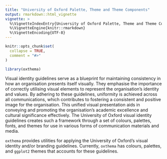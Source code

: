 ```yaml
---
title: "University of Oxford Palette, Theme and Theme Components"
output: rmarkdown::html_vignette
vignette: >
  %\VignetteIndexEntry{University of Oxford Palette, Theme and Theme Components}
  %\VignetteEngine{knitr::rmarkdown}
  %\VignetteEncoding{UTF-8}
---
```


```r
knitr::opts_chunk$set(
  collapse = TRUE,
  comment = "#>"
)
```

```r
library(oxthema)
```

Visual identity guidelines serve as a blueprint for maintaining consistency in how an organisation presents itself visually. They emphasise the importance of correctly utilising visual elements to represent the organisation's identity and values. By adhering to these guidelines, uniformity is achieved across all communications, which contributes to fostering a consistent and positive image for the organisation. This unified visual presentation aids in conveying and promoting the organisation's academic excellence and cultural significance effectively. The University of Oxford visual identity guidelines creates such a framework through a set of colours, palettes, fonts, and themes for use in various forms of communication materials and media.

`oxthema` provides utilities for applying the University of Oxford's visual identity and/or branding guidelines. Currently, `oxthema` has colours, palettes, and `ggplot2` themes that accounts for these guidelines.

